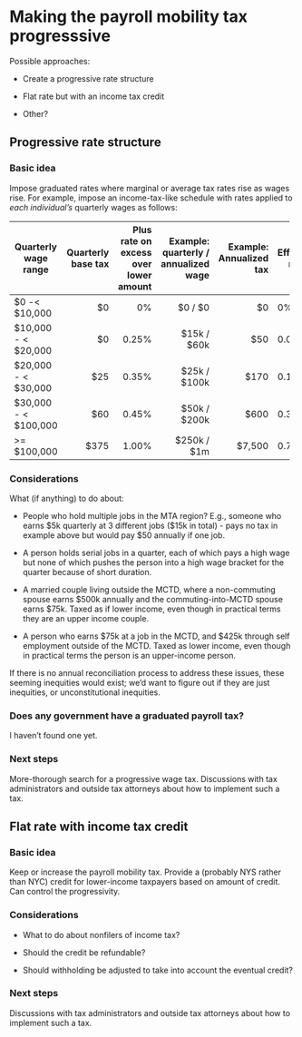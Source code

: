 # Making the payroll mobility tax progresssive

Possible approaches:

-   Create a progressive rate structure

-   Flat rate but with an income tax credit

-   Other?

## Progressive rate structure

### Basic idea

Impose graduated rates where marginal or average tax rates rise as wages rise. For example, impose an income-tax-like schedule with rates applied to *each individual's* quarterly wages as follows:

+-------------------------+--------------------+---------------------------------------+--------------------------------------+----------------+----------------+
| Quarterly wage range    | Quarterly base tax | Plus rate on excess over lower amount | Example: quarterly / annualized wage | Example:\      | Effective rate |
|                         |                    |                                       |                                      | Annualized tax |                |
+=========================+===================:+======================================:+=====================================:+===============:+================+
| \$0 -\< \$10,000        | \$0                | 0%                                    | \$0 / \$0                            | \$0            | 0%             |
+-------------------------+--------------------+---------------------------------------+--------------------------------------+----------------+----------------+
| \$10,000 - \< \$20,000  | \$0                | 0.25%                                 | \$15k / \$60k                        | \$50           | 0.083%         |
+-------------------------+--------------------+---------------------------------------+--------------------------------------+----------------+----------------+
| \$20,000 - \< \$30,000  | \$25               | 0.35%                                 | \$25k / \$100k                       | \$170          | 0.17%          |
+-------------------------+--------------------+---------------------------------------+--------------------------------------+----------------+----------------+
| \$30,000 - \< \$100,000 | \$60               | 0.45%                                 | \$50k / \$200k                       | \$600          | 0.30%          |
+-------------------------+--------------------+---------------------------------------+--------------------------------------+----------------+----------------+
| \>= \$100,000           | \$375              | 1.00%                                 | \$250k / \$1m                        | \$7,500        | 0.75%          |
+-------------------------+--------------------+---------------------------------------+--------------------------------------+----------------+----------------+

### Considerations

What (if anything) to do about:

-   People who hold multiple jobs in the MTA region? E.g., someone who earns \$5k quarterly at 3 different jobs (\$15k in total) - pays no tax in example above but would pay \$50 annually if one job.

-    A person holds serial jobs in a quarter, each of which pays a high wage but none of which pushes the person into a high wage bracket for the quarter because of short duration.

-   A married couple living outside the MCTD, where a non-commuting spouse earns \$500k annually and the commuting-into-MCTD spouse earns \$75k. Taxed as if lower income, even though in practical terms they are an upper income couple.

-   A person who earns \$75k at a job in the MCTD, and \$425k through self employment outside of the MCTD. Taxed as lower income, even though in practical terms the person is an upper-income person.

If there is no annual reconciliation process to address these issues, these seeming inequities would exist; we'd want to figure out if they are just inequities, or unconstitutional inequities.

### Does any government have a graduated payroll tax?

I haven't found one yet.

### Next steps

More-thorough search for a progressive wage tax. Discussions with tax administrators and outside tax attorneys about how to implement such a tax.

## Flat rate with income tax credit

### Basic idea

Keep or increase the payroll mobility tax. Provide a (probably NYS rather than NYC) credit for lower-income taxpayers based on amount of credit. Can control the progressivity.

### Considerations

-   What to do about nonfilers of income tax?

-   Should the credit be refundable?

-   Should withholding be adjusted to take into account the eventual credit?

### Next steps

Discussions with tax administrators and outside tax attorneys about how to implement such a tax.
